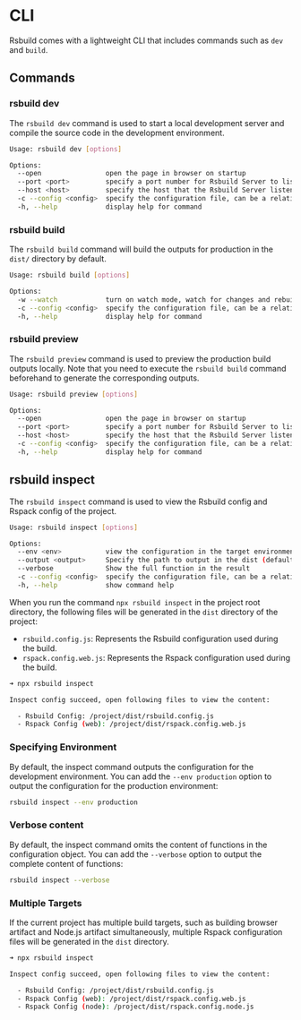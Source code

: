 # CLI

Rsbuild comes with a lightweight CLI that includes commands such as `dev` and `build`.

## Commands

### rsbuild dev

The `rsbuild dev` command is used to start a local development server and compile the source code in the development environment.

```bash
Usage: rsbuild dev [options]

Options:
  --open                open the page in browser on startup
  --port <port>         specify a port number for Rsbuild Server to listen
  --host <host>         specify the host that the Rsbuild Server listens to
  -c --config <config>  specify the configuration file, can be a relative or absolute path
  -h, --help            display help for command
```

### rsbuild build

The `rsbuild build` command will build the outputs for production in the `dist/` directory by default.

```bash
Usage: rsbuild build [options]

Options:
  -w --watch            turn on watch mode, watch for changes and rebuild
  -c --config <config>  specify the configuration file, can be a relative or absolute path
  -h, --help            display help for command
```

### rsbuild preview

The `rsbuild preview` command is used to preview the production build outputs locally. Note that you need to execute the `rsbuild build` command beforehand to generate the corresponding outputs.

```bash
Usage: rsbuild preview [options]

Options:
  --open                open the page in browser on startup
  --port <port>         specify a port number for Rsbuild Server to listen
  --host <host>         specify the host that the Rsbuild Server listens to
  -c --config <config>  specify the configuration file, can be a relative or absolute path
  -h, --help            display help for command
```

## rsbuild inspect

The `rsbuild inspect` command is used to view the Rsbuild config and Rspack config of the project.

```bash
Usage: rsbuild inspect [options]

Options:
  --env <env>           view the configuration in the target environment (default: "development")
  --output <output>     Specify the path to output in the dist (default: "/")
  --verbose             Show the full function in the result
  -c --config <config>  specify the configuration file, can be a relative or absolute path
  -h, --help            show command help
```

When you run the command `npx rsbuild inspect` in the project root directory, the following files will be generated in the `dist` directory of the project:

- `rsbuild.config.js`: Represents the Rsbuild configuration used during the build.
- `rspack.config.web.js`: Represents the Rspack configuration used during the build.

```bash
➜ npx rsbuild inspect

Inspect config succeed, open following files to view the content:

  - Rsbuild Config: /project/dist/rsbuild.config.js
  - Rspack Config (web): /project/dist/rspack.config.web.js
```

### Specifying Environment

By default, the inspect command outputs the configuration for the development environment. You can add the `--env production` option to output the configuration for the production environment:

```bash
rsbuild inspect --env production
```

### Verbose content

By default, the inspect command omits the content of functions in the configuration object. You can add the `--verbose` option to output the complete content of functions:

```bash
rsbuild inspect --verbose
```

### Multiple Targets

If the current project has multiple build targets, such as building browser artifact and Node.js artifact simultaneously, multiple Rspack configuration files will be generated in the `dist` directory.

```bash
➜ npx rsbuild inspect

Inspect config succeed, open following files to view the content:

  - Rsbuild Config: /project/dist/rsbuild.config.js
  - Rspack Config (web): /project/dist/rspack.config.web.js
  - Rspack Config (node): /project/dist/rspack.config.node.js
```
